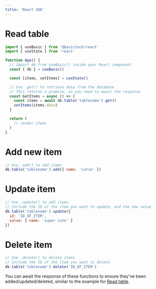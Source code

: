 ```yaml
---
title: 'React SDK'
---
```


# Read table
```jsx App.jsx
import { useBasic } from '@basictech/react'
import { useState } from 'react'

function App() {
  // Import db from useBasic() inside your React component
  const { db } = useBasic()

  const [items, setItems] = useState()

  // Use .get() to retrieve data from the database
  // This returns a promise, so you need to await the response
  const GetItems = async () => {
    const items = await db.table('tablename').get()
    setItems(items.data)
  }

  return (
    // render items
  )
}
```

# Add new item

```jsx App.jsx
// Use .add() to add items
db.table('tablename').add({ name: 'cutie' })
```

# Update item
```jsx App.jsx
// Use .update() to add items. 
// Include the ID of the item you want to update, and the new value
db.table('tablename').update({ 
  id: 'ID_OF_ITEM',
  value: { name: 'super cute' }
})
```

# Delete item
```jsx App.jsx
// Use .delete() to delete items
// Include the ID of the item you want to delete
db.table('tablename').delete('ID_OF_ITEM')
```
You can await the response of these functions to ensure they've been added/updated/deleted, similar to the example for [Read table](/sdk-reference/react-sdk#read-table).